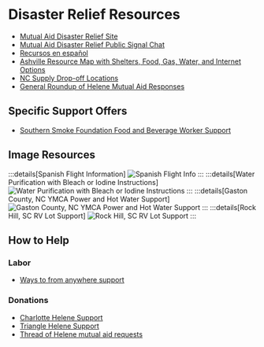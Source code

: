 # Disaster Relief Resources

- [Mutual Aid Disaster Relief Site](https://mutualaiddisasterrelief.org/)
- [Mutual Aid Disaster Relief Public Signal Chat](https://signal.group/#CjQKIGdJDsT1lG1X1XvrXObBj5Mo1l1umHexTEtb88xzQ8X3EhCC6qt_YyoagQrXxBC-XwNT)
- [Recursos en español](https://cryptpad.fr/pad/#/2/pad/edit/QMo6ZedKlx9CG+ZIDMOC86jf/)
- [Ashville Resource Map with Shelters, Food, Gas, Water, and Internet Options](https://helenehelpasheville.ushahidi.io/map)
- [NC Supply Drop-off Locations](https://cryptpad.fr/sheet/#/2/sheet/view/9HdHm8B-AoZrxmR52jr-Fhp9ncIGOuOsq5reNvbG9nc/)
- [General Roundup of Helene Mutual Aid Responses](https://itsgoingdown.org/mutual-aid-hurricane-helene/)

## Specific Support Offers
- [Southern Smoke Foundation Food and Beverage Worker Support](https://www.instagram.com/p/DAbRRE3NejW/)

## Image Resources
:::details[Spanish Flight Information]
![Spanish Flight Info](/disaster-relief/spanish-asheville-flight-instructions.png)
:::
:::details[Water Purification with Bleach or Iodine Instructions]
![Water Purification with Bleach or Iodine Instructions](/disaster-relief/water-purification.jpeg)
:::
:::details[Gaston County, NC YMCA Power and Hot Water Support]
![Gaston County, NC YMCA Power and Hot Water Support](/disaster-relief/gaston-ymca.jpeg)
:::
:::details[Rock Hill, SC RV Lot Support]
![Rock Hill, SC RV Lot Support](/disaster-relief/rock-hill-rv.jpeg)
:::

## How to Help

### Labor
- [Ways to from anywhere support](https://docs.google.com/document/d/1UwomV9zPN8fAdiKAWs3wQmGprkj779zPDCwld4p8joo/edit)

### Donations
- [Charlotte Helene Support](https://www.instagram.com/p/DAerHnPppY6/)
- [Triangle Helene Support](https://www.instagram.com/p/DAeA85hPYP0/?img_index=1)
- [Thread of Helene mutual aid requests](https://x.com/antiracistsouth/status/1840211376524144998)
